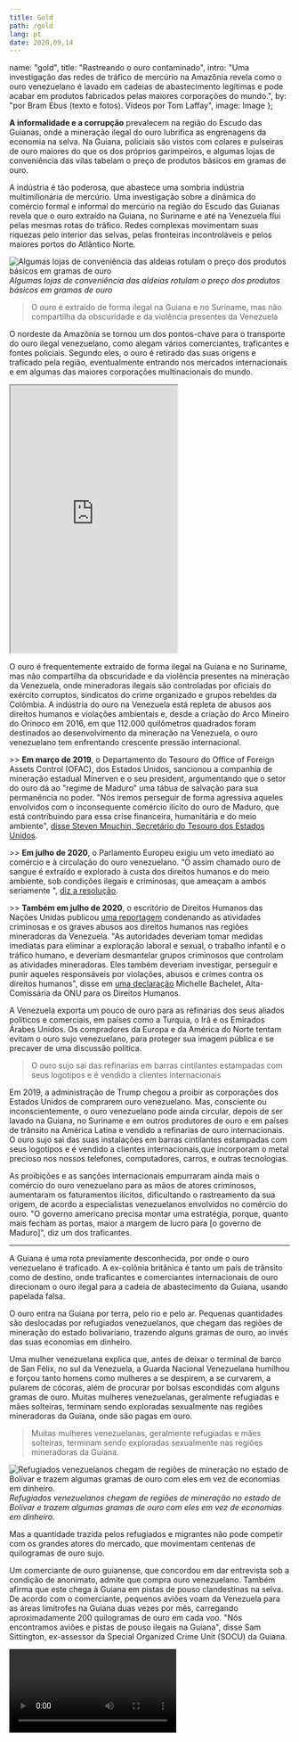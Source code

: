 ---
title: Gold
path: /gold
lang: pt
date: 2020,09,14
---


  name: "gold",
  title: "Rastreando o ouro contaminado",
  intro: "Uma investigação das redes de tráfico de mercúrio na Amazônia revela como o ouro venezuelano é lavado em cadeias de abastecimento legítimas e pode acabar em produtos fabricados pelas maiores corporações do mundo.",
  by: "por Bram Ebus (texto e fotos). Vídeos por Tom Laffay",
  image: Image
};

**A informalidade e a corrupção** prevalecem na região do Escudo das Guianas, onde a mineração ilegal do ouro lubrifica as engrenagens da economia na selva. Na Guiana, policiais são vistos com colares e pulseiras de ouro maiores do que os dos próprios garimpeiros, e algumas lojas de conveniência das vilas tabelam o preço de produtos básicos em gramas de ouro.

A indústria é tão poderosa, que abastece uma sombria indústria multimilionária de mercúrio. Uma investigação sobre a dinâmica do comércio formal e informal do mercúrio na região do Escudo das Guianas revela que o ouro extraído na Guiana, no Suriname e até na Venezuela flui pelas mesmas rotas do tráfico. Redes complexas movimentam suas riquezas pelo interior das selvas, pelas fronteiras incontroláveis e pelos maiores portos do Atlântico Norte.

![Algumas lojas de conveniência das aldeias rotulam o preço dos produtos básicos em gramas de ouro](../../images/fotos/Guyana-35.jpg) *Algumas lojas de conveniência das aldeias rotulam o preço dos produtos básicos em gramas de ouro*

> O ouro é extraído de forma ilegal na Guiana e no Suriname, mas não compartilha da obscuridade e da violência presentes da Venezuela

O nordeste da Amazônia se tornou um dos pontos-chave para o transporte do ouro ilegal venezuelano, como alegam vários comerciantes, traficantes e fontes policiais. Segundo eles, o ouro é retirado das suas origens e traficado pela região, eventualmente entrando nos mercados internacionais e em algumas das maiores corporações multinacionais do mundo.

<iframe height="480" src="https://infoamazonia.org/pt/embed/?map_only=1&map_id=17448&width=960&height=480"></iframe>

O ouro é frequentemente extraído de forma ilegal na Guiana e no Suriname, mas não compartilha da obscuridade e da violência presentes na mineração da Venezuela, onde mineradoras ilegais são controladas por oficiais do exército corruptos, sindicatos do crime organizado e grupos rebeldes da Colômbia. A indústria do ouro na Venezuela está repleta de abusos aos direitos humanos e violações ambientais e, desde a criação do Arco Mineiro do Orinoco em 2016, em que 112.000 quilômetros quadrados foram destinados ao desenvolvimento da mineração na Venezuela, o ouro venezuelano tem enfrentando crescente pressão internacional.

\>\> **Em março de 2019**, o  Departamento do Tesouro do Office of Foreign Assets Control (OFAC), dos Estados Unidos, sancionou a companhia de mineração estadual Minerven e o seu president, argumentando que o setor do ouro dá ao "regime de Maduro" uma tábua de salvação para sua permanência no poder. "Nós iremos perseguir de forma agressiva aqueles envolvidos com o inconsequente comércio ilícito do ouro de Maduro, que está contribuindo para essa crise financeira, humanitária e do meio ambiente", [disse Steven Mnuchin, Secretário do Tesouro dos Estados Unidos](https://home.treasury.gov/news/press-releases/sm631).

\>\> **Em julho de 2020**, o Parlamento Europeu exigiu um veto imediato ao comércio e à circulação do ouro venezuelano. “O assim chamado ouro de sangue é extraído e explorado à custa dos direitos humanos e do meio ambiente, sob condições ilegais e criminosas, que ameaçam a ambos seriamente ", [diz a resolução](https://www.europarl.europa.eu/doceo/document/TA-9-2020-0193_EN.html).

\>\> **Também em julho de 2020**, o escritório de Direitos Humanos das Nações Unidas publicou [uma reportagem](https://www.ohchr.org/EN/HRBodies/HRC/RegularSessions/Session44/Documents/A_HRC_44_54.pdf) condenando as atividades criminosas e os graves abusos aos direitos humanos nas regiões mineradoras da Venezuela. "As autoridades deveriam tomar medidas imediatas para eliminar a exploração laboral e sexual, o trabalho infantil e o tráfico humano, e deveriam desmantelar grupos criminosos que controlam as atividades mineradoras. Eles também deveriam investigar, perseguir e punir aqueles responsáveis por violações, abusos e crimes contra os direitos humanos", disse em [uma declaração](https://news.un.org/en/story/2020/07/1068391) Michelle Bachelet, Alta-Comissária da ONU para os Direitos Humanos.

A Venezuela exporta um pouco de ouro para as refinarias dos seus aliados políticos e comerciais, em países como a Turquia, o Irã e os Emirados Árabes Unidos. Os compradores da Europa e da América do Norte tentam evitam o ouro sujo venezuelano, para proteger sua imagem pública e se precaver de uma discussão política.

> O ouro sujo sai das refinarias em barras cintilantes estampadas com seus logotipos e é vendido a clientes internacionais

Em 2019, a administração de Trump chegou a proibir as corporações dos Estados Unidos de comprarem ouro venezuelano. Mas, consciente ou inconscientemente, o ouro venezuelano pode ainda circular, depois de ser lavado na Guiana, no Suriname e em outros produtores de ouro e em países de trânsito na América Latina e vendido a refinarias de ouro internacionais. O ouro sujo sai das suas instalações em barras cintilantes estampadas com seus logotipos e é vendido a clientes internacionais,que incorporam o metal precioso nos nossos telefones, computadores, carros, e outras tecnologias.

As proibições e as sanções internacionais empurraram ainda mais o comércio do ouro venezuelano para as mãos de atores criminosos, aumentaram os faturamentos ilícitos, dificultando o rastreamento da sua origem, de acordo a especialistas venezuelanos envolvidos no comércio do ouro. "O governo americano precisa montar uma estratégia, porque, quanto mais fecham as portas, maior a margem de lucro para [o governo de Maduro]", diz um dos traficantes.

---

A Guiana é uma rota previamente desconhecida, por onde o ouro venezuelano é traficado. A ex-colônia britânica é tanto um país de trânsito como de destino, onde traficantes e comerciantes internacionais de ouro direcionam o ouro ilegal para a cadeia de abastecimento da Guiana, usando papelada falsa.

O ouro entra na Guiana por terra, pelo rio e pelo ar. Pequenas quantidades são deslocadas por refugiados venezuelanos, que chegam das regiões de mineração do estado bolivariano, trazendo alguns gramas de ouro, ao invés das suas economias em dinheiro.

Uma mulher venezuelana explica que, antes de deixar o terminal de barco de San Félix, no sul da Venezuela, a Guarda Nacional Venezuelana humilhou e forçou tanto homens como mulheres a se despirem, a se curvarem, a pularem de cócoras, além de procurar por bolsas escondidas com alguns gramas de ouro. Muitas mulheres venezuelanas, geralmente refugiadas e mães solteiras, terminam sendo exploradas sexualmente nas regiões
mineradoras da Guiana, onde são pagas em ouro.

> Muitas mulheres venezuelanas, geralmente refugiadas e mães solteiras, terminam sendo exploradas sexualmente nas regiões mineradoras da Guiana.

![Refugiados venezuelanos chegam de regiões de mineração no estado de Bolívar e trazem algumas gramas de ouro com eles em vez de economias em dinheiro.](../../images/fotos/Guyana-51.jpg) *Refugiados venezuelanos chegam de regiões de mineração no estado de Bolívar e trazem algumas gramas de ouro com eles em vez de economias em dinheiro.*

Mas a quantidade trazida pelos refugiados e migrantes não pode competir com os grandes atores do mercado, que movimentam centenas de quilogramas de ouro sujo.

Um comerciante de ouro guianense, que concordou em dar entrevista sob a condição de anonimato, admite que compra ouro venezuelano. Também afirma que este chega à Guiana em pistas de pouso clandestinas na selva. De acordo com o comerciante, pequenos aviões voam da Venezuela para as áreas limítrofes na Guiana duas vezes por mês, carregando aproximadamente 200 quilogramas de ouro em cada voo. "Nós encontramos aviões e pistas de pouso ilegais na Guiana", disse Sam Sittington, ex-assessor da  Special Organized Crime Unit (SOCU) da Guiana.

<Video url="https://youtube.com/embed/667YSC2CFRc" />

Desde o início da crise econômica e humanitária na Venezuela em 2013, a hiperinflação do país saiu do controle. Comerciantes venezuelanos quebrados oferecem ouro com desconto, às vezes 40% abaixo do valor de mercado, para conseguir moedas estrangeiras. “Não existe papelada que acompanhe o ouro", diz o negociante de ouro guianense. “Eles estão tão famintos pelo dólar americano, que podem se permitir dar 200 quilos a crédito.”

Os traficantes também trazem ouro venezuelano à Guiana pelo Brasil. O traficante guianense afirma que, até recentemente, centenas de quilos eram traficados por semana à Guiana pela fronteira abaixo de Lethem, e então colocados em voos diretos à Georgetown, a capital no litoral.

O dinheiro é levado de volta pela fronteira da Venezuela ou do Brasil pelos mensageiros, de acordo com diversas fontes, incluindo o oficial de inteligência estrangeira e o comerciante de ouro guianense, que pedem anonimidade para falar abertamente. Os mensageiros de dinheiro que passam pela fronteira transportam milhões de dólares americanos, libras britânicas ou euros ao mesmo tempo. "Mesmo se a alfândega confiscar o dinheiro, eles o devolveriam aos mensageiros em alguns dias", diz Sittington.

> “Não existe papelada que acompanhe o ouro", diz o negociante de ouro guianense.

![Centenas de quilos por semana são traficados para a Guiana através da cidade fronteiriça de Lethem](../../images/fotos/IMG_3791.jpg) *Centenas de quilos por semana são traficados para a Guiana através da cidade fronteiriça de Lethem*

Os mensageiros da fronteira brasileira, geralmente jovens estudantes de Boa Vista, trazem dinheiro ao Brasil em média três vezes por semana, de acordo com oficial de inteligência estrangeira. "Eles usam garotos bem jovens e pagam US$ 50 para trazê-lo", diz.

A quantia total do ouro venezuelano que cruza a Guiana é desconhecida, mas é evidente que uma porção termina nas mãos de alguns dos principais exportadores de ouro da Guiana, de acordo com fontes governamentais do alto escalão, que falaram sob a condição de anonimato. Um especialista em mineração, que está ciente da chegada do ouro venezuelano na Guiana desde 2018, acredita que todos os exportadores de ouro da Guiana estão envolvidos. "Não é difícil transportar da Venezuela para Georgetown", diz ele.

A Guyana Gold Board, que supervisiona o refino e a exportação do ouro no país, sabe que o ouro venezuelano deve estar vazando para a cadeia de suprimento do país, mas ainda não foram capazes de pôr um fim a isso. "Nós recebemos relatos sobre traficantes adquirindo ouro vindo da Venezuela", diz Eondrene Thompson, a gerente geral da Guyana Gold Board (GGB). Ela advertiu que a diretoria não tem evidência física para provar que o ouro venezuelano é traficado na Guiana.

> "Nós recebemos relatos sobre traficantes adquirindo ouro vindo da Venezuela"

<Gallery>

![Não é difícil transportar [ouro] da Venezuela para Georgetown](../../images/fotos/Guyana-10.jpg) *Não é difícil transportar [ouro] da Venezuela para Georgetown*

![](../../images/fotos/Guyana-27.jpg)

</Gallery>

Porém a quantidade de ouro extraído na Guiana difere do quanto atualmente é declarado e comercializado, de acordo com Newell Dennison, comissário da Guyana Geology and Mines Commission (GGMC). "A quantidade de ouro declarada à GGB não bate facilmente com a quantidade de ouro que nossos oficiais da GGMC certificam como sendo produzida das operações locais", diz. "Nós tivemos situações em que a diferença nos preocupa".

Em 2019, houve uma diminuição na produção aurífera das minas de ouro de pequena escala na Guiana, devido a problemas  envolvendo o acesso ao combustível e à diminuição dos investimentos públicos no setor, segundo diversas fontes. Mas as declarações de ouro feitas pelos negociantes e exportadores aumentaram em 2019. que poderia representar ouro proveniente de minas ilegais da Guiana, ou ouro traficado de outros países.

Nos primeiros cinco meses de 2020, negociantes de ouro da Guiana declararam 940 kg a mais do que no mesmo período de 2019 - um aumento de quase 27% durante a pandemia do COVID-19. A GGB também descobriu que os garimpeiros registram endereços de hotéis no interior da Guiana, em vez dos garimpos, como os locais onde supostamente obtiveram o ouro.

<Sidenote side="left">
	Negociantes de ouro da Guiana declararam 940 kg a mais do que no mesmo período de 2019 - um aumento de quase 27% durante a pandemia do COVID-19.
</Sidenote>

<iframe height="480" src="https://datawrapper.dwcdn.net/Dg0r7/2/"></iframe>

> Negociantes de ouro da Guiana declararam 940 kg a mais do que no mesmo período de 2019 - um aumento de quase 27% durante a pandemia do COVID-19

Fontes do setor, incluindo comerciantes de ouro, traficantes e policiais, alegam que, ao menos dois dos exportadores de ouro licenciados da Guiana - El Dorado Trading e Mohamed’s Trading - compraram ouro ilícito venezuelano. El Dorado Trading exporta ouro para a Guardian International Gold Corp no Canadá, Tony Goetz na Bélgica e Argor-Heraeus na Suíça. Mohamed’s Trading exporta para o Zee Gold DMCC nos Emirados Árabes Unidos.

Outras empresas, incluindo várias multinacionais reconhecidas, compram então o ouro diretamente dessas refinarias. A Argor-Heraeus, por exemplo, vende seu ouro à Apple, Samsung, Microsoft, Phillip Morris, Ford, e Tesla. Entre os clientes de Tony Goetz estão Sony, Starbucks e Hewlett-Packard.

Fontes familiarizadas com as práticas das empresas afirmam que os garimpeiros guianenses, que trabalham na Venezuela, trazem o ouro para a Guiana e o vendem para a El Dorado Trading, e que as duas empresas ocasionalmente compram ouro na fronteira diretamente de criminosos venezuelanos, conhecidos como malandros.

A El Dorado Trading negou alegações de que a empresa tenha comprado ouro venezuelano, e a Guardian International, Tony Goetz e Argor-Heraeus alegaram que não tinham motivos para acreditar que a El Dorado tivesse vendido ouro venezuelano. "Nossas próprias normas e as normas legais na Suíça estão entre as mais rigorosas do mundo e estamos absolutamente determinados a segui-las", escreveu o chefe de comunicações de Argos-Heraeus em um e-mail.
A Mohamed's Trading não respondeu aos pedidos de comentários.

Um traficante de ouro venezuelano alega que a Mohammed’s Trading, de propriedade de Nazar Mohamed, está comprando ouro da liderança militar do regime venezuelano. “Mohamed, aquele aí, ele é o durão lá [na Guiana]”, diz. “É ele quem está arremessando dólares com muita força para essas pessoas.”

O traficante afirma que o Exército compra das guerrilhas do Exército de Libertação Nacional (ELN), perto de uma mina chamada Corre Gente, no estado venezuelano bolivariano. “Há uma pista de aterrissagem lá”, diz ele. “De lá, [o ouro] sai ilegalmente para a Guiana, eles o entregam e trazem os dólares de volta."

Uma fonte de um serviço de inteligência estrangeiro afirma que Mohamed é o “principal ator” envolvido no tráfico de mercadorias ilícitas da Venezuela para a Guiana e, em seguida,  para o exterior. “[Mohamed] está comprando ouro venezuelano, com certeza ele é o maior comprador, sem dúvida nenhuma. Ele também está traficando cocaína e armas de fogo da Venezuela”, explica o oficial de inteligência estrangeiro, acrescentando que as armas são vendidas para clientes no Suriname e a cocaína segue para o mercado internacional.

> “De lá, [o ouro] sai ilegalmente para a Guiana, eles o entregam e trazem os dólares de volta."

O comerciante de ouro terceirizado também afirma que a liderança da Mohamed e da El Dorado Trading está ciente do envolvimento das empresas com o ouro venezuelano. “Eles estão totalmente cientes, porque precisam colocar dinheiro adiantado para a compra de moeda americana em dólares guianenses para pagar o ouro, e eles próprios terão sua segurança às vezes voando para o mato, para o interior.” O negociante de ouro afirma ter vendido ouro venezuelano em uma ocasião para a El Dorado Trading.

<Video url="https://youtube.com/embed/lpQ-zLmw6pE" />

A liderança de ambas as empresas parece estar ligada às elites políticas da Guiana; ambas alegadamente doaram fundos ao partido governista e ao antigo partido do governo, e Mohamed informou ter doado um carro blindado ao novo presidente, Irfaan Ali.

Tamesh Jagmohan, diretor do El Dorado Trading, sugeriu que as alegações contra a empresa "emanam de pessoas com motivos ocultos". Não é incomum na Guiana que certos grupos privados/públicos combinem esforços para atacar outros para fins competitivos, financeiros ou políticos".

Independentemente das alegações de contrabando de ouro contra a El Dorado Trading, o próprio Jagmohan tem sido investigado pelo FBI por contrabando de ouro para os EUA e ele e sua empresa são suspeitos de terem lavado dinheiro para a organização terrorista Hezbollah. Jagmohan foi detido no aeroporto de Miami em 2012 com 27 barras de ouro que ele não declarou. De acordo com alguém com conhecimento da investigação, ele foi multado em US$ 40.000 e teve seu visto revogado.

De acordo com Sittlington, o SOCU também descobriu que indivíduos fortemente adornados com jóias de ouro contrabandeiam ouro em vôos para mercados na América do Norte, como Miami, e que bolsas contendo ouro contornaram a segurança do aeroporto: "Em outras palavras, há corrupção no aeroporto", acrescenta Sittlington.

De acordo com uma fonte do governo, no final de 2019, as autoridades pararam um carregamento El Dorado de cerca de 125 quilos de ouro pronto para decolar para Barbados. O carregamento levantou suspeitas depois que as autoridades identificaram irregularidades com o selo e notaram que estava programado para partir de um aeroporto que não é utilizado para o transporte oficial de ouro.

Parte do ouro é transitado pelo Suriname, depois levado para a Holanda, às vezes em vôos comerciais da KLM, antes de ser levado para a Bélgica. A KLM não pôde confirmar ou negar que havia transportado ouro no passado devido à "natureza sensível dos carregamentos", mas acrescentou que decidiu em julho de 2019 não mais transportar ouro venezuelano.

Além de traficar ouro venezuelano, os grandes compradores de ouro obtêm grandes lucros utilizando uma taxa de câmbio para o dólar americano diferente da dos bancos e do estado, ganhando alguns dólares em cada grama de ouro. Mais dinheiro é feito através da evasão fiscal. Os mineiros vendem seu ouro mais 8,5% em impostos, que El Dorado Trading e Mohamed's Trading deveriam repassar ao estado. Muitas vezes isso não acontece, e os impostos pagos pelos mineiros de pequena escala são embolsados pelos maiores exportadores de ouro da Guiana.

Apesar dos conhecimentos dos funcionários sobre tráfico e evasão fiscal, eles não foram capazes de pôr um fim a isso. O oficial de inteligência estrangeira na Guiana reclama que nenhum caso legal pode ser construído devido à profunda corrupção na aplicação da lei da Guiana. "A força policial é parte do problema", diz ele, "não faz parte da solução".

---

Nem todo o ouro extraído ou traficado na Guiana é vendido diretamente para as refinarias internacionais. A ilegalidade e as fronteiras não controladas no norte da Amazônia comprovam que grande parte desse ouro vai para onde os impostos são mais baixos e o pagamento é feito com moedas estrangeiras.

<Video url="https://youtube.com/embed/veX0nCa5ARQ" />

Nas margens guianenses do rio Corentyne fica uma pequena vila chamada Corriverton. Barcos frequentes transportam passageiros e mercadorias pelo rio até o Suriname, oferecendo amplas oportunidades aos traficantes. Showtime*, um empresário criminoso local, com carreira em mineração do ouro e tráfico, explica de forma resumida como as economias do contrabando trabalham. “Tudo o que eu sei é ir para o interior e trabalhar, trazer para casa o ouro para a minha família”, diz Showtime. “Agora percebo que, se eu levar esse ouro para o Suriname, vou receber o dobro da quantia para cuidar da minha família. Então vou tentar ser criativo o suficiente para levar meu ouro até lá.”

> Se eu levar esse ouro para o Suriname, vou receber o dobro da quantia para cuidar da minha família.

Ele não está sozinho. “A crença é que de forma conservadora 35 a 45 por cento da nossa produção aurífera é contrabandeada para fora do país, principalmente para o Suriname”, diz Gabriel Lall, o ex-presidente da GGB. “Com o suposto ouro venezuelano vindo à tona [na Guiana], você acentua isso."

Até recentemente, o Suriname era o país mais atraente da região para vender o metal precioso: as baixas taxas de royalties e uma ausência de impostos sobre o ouro traziam mineradores de todo o Escudo das Guianas. Além disso, as lojas de ouro do Suriname geralmente pagavam em dólares americanos ou euros, enquanto a maioria das lojas de ouro da Guiana - especialmente as menores - oferece apenas GYD.

Como o preço do ouro disparou nos últimos dois anos, as lojas de ouro brotaram como cogumelos por toda a cidade de Paramaribo, capital do Suriname. Algumas lojas de ouro no centro de Paramaribo, menores e independentes, processam um ou dois quilos por dia e compram pequenas quantidades principalmente de mineradores do interior. Mas existem atores maiores no mercado. Um dos maiores compradores de ouro com licença para exportação afirma comprar até 50 quilos por dia de lojas de ouro em toda a capital, um valor de mercado de mais de US$ 3 milhões.

<Gallery>

![Como o preço do ouro disparou nos últimos dois anos, as lojas de ouro brotaram como cogumelos por toda a cidade de Paramaribo.](../../images/fotos/DSC07015.jpg) *Como o preço do ouro disparou nos últimos dois anos, as lojas de ouro brotaram como cogumelos por toda a cidade de Paramaribo.*

![Alt](../../images/fotos/DSC07035.jpg)

![Alt](../../images/fotos/DSC07454.jpg)

![Alt](../../images/fotos/DSC07458.jpg)

![Alt](../../images/fotos/DSC07461.jpg)

![Alt](../../images/fotos/DSC07475.jpg)

</Gallery>

A Ourominas é uma das maiores redes de compra de ouro do Suriname, com várias lojas em Paramaribo. Compradores como a Ourominas não são obrigados a pedir aos vendedores qualquer tipo de certificação ou documento de origem. Em uma das suas lojas em Paramaribo, um funcionário afirmou que a empresa não solicita nenhuma papelada para comprar ouro e, portanto, é impossível saber se foi extraído nacionalmente ou no exterior.

"Se também for ouro da Guiana, nós simplesmente não sabemos”, diz o funcionário. Ao menos outras 10 lojas de ouro em Paramaribo afirmaram que não possuíam requisitos nem procedimentos para descobrir de onde o ouro foi extraído. Mas alguns funcionários admitiram comprar conscientemente ouro da vizinha Guiana Francesa, da Guiana, e até mesmo das minas venezuelanas dominadas pelo conflito.

Um dos queimadores de uma grande loja de ouro, cujo trabalho é queimar o mercúrio das amálgamas de ouro e mercúrio que chegam dos garimpos, comentou que um venezuelano entra uma ou duas vezes por mês para despachar até 30 quilos de ouro, mas se recusou a fornecer mais informações. Um traficante venezuelano de ouro consultado para esta reportagem afirma que os traficantes usam o Suriname para lavar o ouro extraído ilegalmente para a cadeia de abastecimento legal do país.

![Uma grande loja de ouro, cujo trabalho é queimar o mercúrio das amálgamas de ouro e mercúrio que chegam dos garimpos](../../images/fotos/DSC07464.jpg) *Uma grande loja de ouro, cujo trabalho é queimar o mercúrio das amálgamas de ouro e mercúrio que chegam dos garimpos*

Algumas lojas vendem seu ouro exclusivamente para o comerciante internacional de ouro Kaloti Precious Metals, que possui uma refinaria em Dubai, mas a multinacional também tem uma participação na Casa da Moeda Kaloti Suriname (KMHS).

A KSMH, lançada em 2015, funde e analisa o ouro, e então calcula os royalties que devem ser pagos ao governo do Suriname. A maioria do ouro proveniente das mineradoras de pequena e média escalas do Suriname precisam passar pela KMHS, uma joint venture entre a refinaria Kaloti de Dubai, os proprietários de negócios surinameses e o estado. A Kaloti Precious Metals detém a participação majoritária na operação, enquanto os empresários surinameses possuem 30 por cento e o estado, apenas 10 por cento.

A KSMH nunca possui de fato o metal precioso que passa por suas portas, de acordo com Ryan Tjon, diretor da KSMH. Mas rastreia compradores, e Tjon confirma que a Kaloti Dubai é uma das compradoras de ouro do Suriname. Kaloti considerou construir a Casa da Moeda em outros países da região do Escudo das Guianas, mas finalmente escolheu o Suriname devido ao seu envolvimento de longa data com a indústria do ouro no país. A refinaria Kaloti em Dubai importa ouro do Suriname desde os anos 1990.

A Casa da Moeda deveria transformar o Suriname em um "centro competitivo de comércio de metais preciosos e em um centro de excelência para a indústria de metais preciosos", [de acordo com Munir Kaloti](http://www.kalotipm.com/Media-Center-PressReleases-Details/7/KALOTI-OPENS-SURINAMES-FIRST-GOLD-REFINERY), o presidente da Kaloti Precious Metals. A KSMH tem uma capacidade de processamento anual de 60.000 quilos de ouro - muito maior do que a produção anual de ouro nacional do Suriname. Sua meta sempre foi processar ouro de todos os países do Escudo das Guianas, mas o governo não conseguiu promover as importações de ouro dos seus vizinhos e o projeto ainda não obteve lucro.

Em 2019, a KSMH processou entre 15.000 e 20.000 quilos de ouro, de acordo com Tjon. Em teoria, essa é a maioria do ouro surinamesa que doze exportadores do país compraram tanto de operações de mineração de pequena escala quanto de numerosas lojas de ouro do país. Mas, na prática, não há garantia de que o ouro que esses detentores de licença enviam para a refinaria antes de exportar seja realmente extraído no Suriname. “Seria muito difícil dizer de onde veio”, diz Tjon.

A KSMH está em posição de rejeitar o ouro, se houver irregularidades; por exemplo, se quantidades incomuns de ouro forem movimentadas pela Casa da Moeda. No entanto, isso não aconteceu nos três anos em que Tjon dirigiu a companhia. O diretor da Casa da Moeda está  ciente de que o tráfico de ouro é um problema, “mas não somos nós, a agência, que investigamos de onde o ouro realmente vem”, diz ele. “Não somos policiais.” Em vez disso, a refinaria depende dos exportadores para fazer a devida diligência. Se um exportador indica que é ouro do Suriname, a KMHS aceita de boa-fé, de acordo com Tjon.

> “Não somos policiais.” Se um exportador indica que é ouro do Suriname, a KSMH aceita de boa-fé, afirma a Tjon.

A falta de supervisão em todas as fases, da menor loja de ouro à refinaria estatal, permitiu que os traficantes lavassem o ouro extraído ilegalmente na cadeia de abastecimento legal do Suriname. Mas um dos motivos pelos quais é tão difícil para as autoridades reprimir o comércio ilícito é que, assim como o comércio de mercúrio, as redes de tráfico de ouro extraído ilegalmente estão sempre em fluxo.

![Paramaribo. a capital surinamesa está sofrendo com a crise econômica](../../images/fotos/DSC07628.jpg) *Paramaribo. a capital surinamesa está sofrendo com a crise econômica*

A economia do Suriname teve uma queda brusca, depois que o último governo de Desi Bouterse interveio no Banco Central em fevereiro e restringiu as taxas de câmbio estrangeiras, causando uma disparada abrupta da inflação e um quase colapso da economia. Como consequência do desastre econômico em curso, as moedas estrangeiras tornaram-se escassas e o dólar do Suriname rapidamente perdeu valor.

Algumas lojas de ouro Paramaribo agora só pagam em moeda surinamesa, de acordo com um minerador de ouro local, ou cobram um adicional de 10% para pagamentos em dólares. Uma taxa de câmbio mais cara para o euro ou o dólar americano é aplicada no Suriname, deixando a preços mais baixos para o ouro, até 20% a menos do que o preço de mercado.

Outro comerciante alega que as mudanças recentes transferiram o comércio de ouro surinamês para outro lado da fronteira. "O tráfico de ouro voltou a se tornar atraente no Suriname", diz ele. "Nosso ouro agora vai para a Guiana", diz outro comerciante, acrescentando que aqueles que são capazes de enviar para a Guiana e assim ganharem milhares de dólares por quilograma

A nova administração no Suriname, chefiada pelo presidente Chan Santokhi, o ex-chefe de polícia, prometeu reformar o setor de mineração de ouro do país, mas o novo vice-presidente do país, Ronnie Brunswijk, é um ex-líder rebelde do esquadrão da selva, narcotraficante e um importante ator na indústria de ouro do Suriname, administrando várias minas no interior do país.

Embora não seja raro que as elites políticas tenham participação no setor de mineração de ouro do Suriname, resta saber se o país pode acabar com o mercado negro enquanto aqueles que lucram com ele estão no poder.
